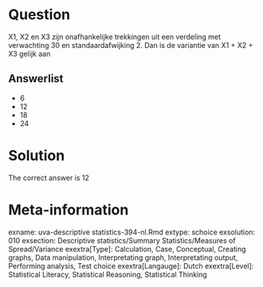 Question
========

X1, X2 en X3 zijn onafhankelijke trekkingen uit een verdeling met verwachting 30 en standaardafwijking 2. Dan is de variantie van X1 + X2 + X3 gelijk aan 

Answerlist
----------
* 6
* 12
* 18
* 24

Solution
========

The correct answer is  12 

Meta-information
================
exname: uva-descriptive statistics-394-nl.Rmd 
extype: schoice 
exsolution: 010 
exsection: Descriptive statistics/Summary Statistics/Measures of Spread/Variance
exextra[Type]: Calculation, Case, Conceptual, Creating graphs, Data manipulation, Interpretating graph, Interpretating output, Performing analysis, Test choice 
exextra[Langauge]: Dutch 
exextra[Level]: Statistical Literacy, Statistical Reasoning, Statistical Thinking 
